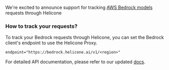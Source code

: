 We're excited to announce support for tracking [AWS Bedrock models](https://aws.amazon.com/bedrock/) requests through Helicone

### How to track your requests?

To track your Bedrock requests through Helicone, you can set the Bedrock client's endpoint to use the Helicone Proxy.

```
endpoint="https://bedrock.helicone.ai/v1/<region>"
```

For detailed API documentation, please refer to our updated [docs](https://docs.helicone.ai/integrations/bedrock/javascript).
